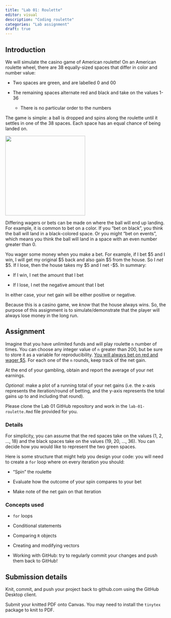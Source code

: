 ```yaml
---
title: "Lab 01: Roulette"
editor: visual
description: "Coding roulette"
categories: "Lab assignment"
draft: true
---
```


## Introduction

We will simulate the casino game of American roulette! On an American roulette wheel, there are 38 equally-sized spaces that differ in color and number value:

-   Two spaces are green, and are labelled 0 and 00

-   The remaining spaces alternate red and black and take on the values 1-36

    -   There is no particular order to the numbers

The game is simple: a ball is dropped and spins along the roulette until it settles in one of the 38 spaces. Each space has an equal chance of being landed on.

![](figs/roulette.jpg){fig-align="center" width="250"}

Differing wagers or bets can be made on where the ball will end up landing. For example, it is common to bet on a color. If you "bet on black", you think the ball will land in a black-colored space. Or you might "bet on events", which means you think the ball will land in a space with an even number greater than 0.

You wager some money when you make a bet. For example, if I bet \$5 and I win, I will get my original \$5 back and also gain \$5 from the house. So I *net* \$5. If I lose, then the house takes my \$5 and I net -\$5. In summary:

-   If I win, I net the amount that I bet

-   If I lose, I net the negative amount that I bet

In either case, your net gain will be either positive or negative.

Because this is a casino game, we *know* that the house always wins. So, the purpose of this assignment is to simulate/demonstrate that the player will always lose money in the long run.

## Assignment

Imagine that you have unlimited funds and will play roulette `n` number of times. You can choose any integer value of `n` greater than 200, but be sure to store it as a variable for reproducibility. [You will always bet on red and wager \$5]{.underline}. For each one of the `n` rounds, keep track of the net gain.

At the end of your gambling, obtain and report the average of your net earnings.

*Optional*: make a plot of a running total of your net gains (i.e. the x-axis represents the iteration/round of betting, and the y-axis represents the total gains up to and including that round).

Please clone the Lab 01 GitHub repository and work in the `lab-01-roulette.Rmd` file provided for you.

### Details

For simplicity, you can assume that the red spaces take on the values (1, 2, ..., 18) and the black spaces take on the values (19, 20, ..., 36). You can decide how you would like to represent the two green spaces.

Here is some structure that might help you design your code: you will need to create a `for` loop where on every iteration you should:

-   "Spin" the roulette

-   Evaluate how the outcome of your spin compares to your bet

-   Make note of the net gain on that iteration

### Concepts used

-   `for` loops

-   Conditional statements

-   Comparing `R` objects

-   Creating and modifying vectors

-   Working with GitHub: try to regularly commit your changes and push them back to GitHub!

## Submission details

Knit, commit, and push your project back to github.com using the GitHub Desktop client.

Submit your knitted PDF onto Canvas. You may need to install the `tinytex` package to knit to PDF.

